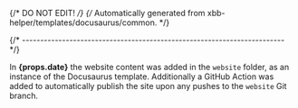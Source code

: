 {/* DO NOT EDIT! */}
{/* Automatically generated from xbb-helper/templates/docusaurus/common. */}

{/* ------------------------------------------------------------------------ */}

In **{props.date}** the website content was added in the `website` folder,
as an instance of the Docusaurus template. Additionally a GitHub Action
was added to automatically publish the site upon any pushes to the
`website` Git branch.
